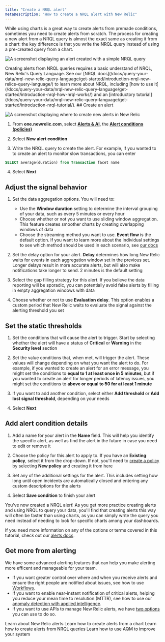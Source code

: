 ```yaml
---
title: "Create a NRQL alert"
metaDescription: "How to create a NRQL alert with New Relic"
---
```




While using charts is a great way to create alerts from premade conditions, sometimes you need to create alerts from scratch. The process for creating a new alert from a NRQL query is almost the exact same as creating it from a chart: the key difference is that you write the NRQL query instead of using a pre-created query from a chart. 

<img
    title="NRQL alert"
    alt="A screenshot displaying an alert created with a simple NRQL query"
    src={alertsNRQL}
/>

<Callout variant="tip">
Creating alerts from NRQL queries requires a basic understand of NRQL, New Relic's Query Language. See our [NRQL docs](/docs/query-your-data/nrql-new-relic-query-language/get-started/introduction-nrql-new-relics-query-language/) to learn more about NRQL, including [how to use it](/docs/query-your-data/nrql-new-relic-query-language/get-started/introduction-nrql-how-nrql-works/) and an [introductory tutorial](/docs/query-your-data/nrql-new-relic-query-language/get-started/introduction-nrql-tutorial/).
    </Callout>

<Steps>
    <Step>
## Create an alert 

<img
    title="New alert policy"
    alt="A screenshot displaying where to create new alerts in New Relic"
    src={alertsCreate}
/>

1. From **one.newrelic.com**, select [**Alerts & AI**](https://one.newrelic.com/alerts-ai), the [**Alert conditions (policies)**](https://one.newrelic.com/alerts-ai/alerts-classic/policies)

2. Select **New alert condition**

3. Write the NRQL query to create the alert. For example, if you wanted to to create an alert to monitor slow transactions, you can enter
```sql
SELECT average(duration) from Transaction facet name
```

4. Select **Next**
    </Step>
    <Step>
## Adjust the signal behavior

1. Set the data aggregation options. You will need to:
    * Use the **Window duration** setting to determine the interval grouping of your data, such as every 5 minutes or every hour
    * Choose whether or not you want to use sliding window aggregation. This feature creates smoother charts by creating overlapping windows of data
    * Choose the streaming method you want to use. **Event flow** is the default option. If you want to learn more about the individual settings to see which method should be used in each scenario, see [our docs](/docs/alerts-applied-intelligence/new-relic-alerts/advanced-alerts/understand-technical-concepts/streaming-alerts-key-terms-concepts/#aggregation-methods)

2. Set the delay option for your alert. **Delay** determines how long New Relic waits for events in each aggregation window set in the previous set. Longer delays result in more accurate alerts, but will also make notifications take longer to send. 2 minutes is the default setting

3. Select the gap filling strategy for this alert. If you believe the data reporting will be sporadic, you can potentially avoid false alerts by filling in empty aggregation windows with data

4. Choose whether or not to use **Evaluation delay**. This option enables a custom period that New Relic waits to evaluate the signal against the alerting threshold you set
    </Step>
    <Step>
## Set the static thresholds

1. Set the conditions that will cause the alert to trigger. Start by selecting whether the alert will have a status of **Critical** or **Warning** in the **Security level** section

2. Set the value conditions that, when met, will trigger the alert. These values will change depending on what you want the alert to do. For example, if you wanted to create an alert for an error message, you might set the conditions to **equal to 1 at least once in 5 minutes**, but if you wanted to create an alert for longer periods of latency issues, you might set the conditions to **above or equal to 50 for at least 1 minute**

3. If you want to add another condition, select either **Add threshold** or **Add lost signal threshold**, depending on your needs

4. Select **Next**
    </Step>
    <Step>
## Add alert condition details

1. Add a name for your alert in the **Name** field. This will help you identify the specific alert, as well as find the alert in the future in case you need to edit or remove it

2. Choose the policy for this alert to apply to. If you have an **Existing policy**, select it from the drop-down. If not, you'll need to [create a policy](/docs/alerts-applied-intelligence/new-relic-alerts/alert-policies/create-edit-or-find-alert-policy/#alert-policy-name) by selecting **New policy** and creating it from here

3. Set any of the additional settings for the alert. This includes setting how long until open incidents are automatically closed and entering any custom descriptions for the alerts

4. Select **Save condition** to finish your alert
    </Step>
</Steps>

You've now created a NRQL alert! As you get more practice creating alerts and using NRQL to query your data, you'll find that creating alerts this way will often be faster than using charts, as you can simply write the query you need instead of needing to look for specific charts among your dashboards.

If you need more information on any of the options or terms covered in this tutorial, check out our [alerts docs](/docs/alerts-applied-intelligence/applied-intelligence/incident-intelligence/basic-alerting-concepts/).

## Get more from alerting

We have some advanced alerting features that can help you make alerting more efficent and manageable for your team.

* If you want greater control over where and when you receive alerts and ensure the right people are notified about issues, see how to use [Workflows](/docs/alerts-applied-intelligence/applied-intelligence/incident-workflows/incident-workflows/).
* If you want to enable near-instant notification of critical alerts, helping you reduce your mean time to resolution (MTTR), see how to use our [anomaly detection with applied intelligence](/docs/alerts-applied-intelligence/applied-intelligence/anomaly-detection/anomaly-detection-applied-intelligence/).
* If you want to use APIs to manage New Relic alerts, we have [two options](/docs/alerts-applied-intelligence/new-relic-alerts/advanced-alerts/alerts-api/intro-alerts-api/) you can use to do so.

<DocTiles>
  <DocTile title='New Relic alerts' path="/docs/tutorial-create-alerts/create-new-relic-alerts/"> Learn about New Relic alerts</DocTile>
  <DocTile title='Create alerts from charts' path="/docs/tutorial-create-alerts/create-chart-alerts/"> Learn how to create alerts from a chart</DocTile>
  <DocTile title='Create NRQL alerts' path="/docs/tutorial-create-alerts/create-nrql-alerts/" label={{text: "You are here", color: "orange"}}> Learn how to create alerts from NRQL queries</DocTile>
  <DocTile title='Improve your stack with alerts' path="/docs/tutorial-create-alerts/improve-with-alerts/"> Learn how to use AQM to improve your system</DocTile>
</DocTiles>